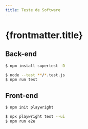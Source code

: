 ```yaml
---
title: Teste de Software
---
```



# {frontmatter.title}

<CodeTree src="/codes/expressjs/invest-app-test" githubUrl={true} devContainerUrl={true} />

## Back-end

```bash
$ npm install supertest -D
```

<CodePreview src="/codes/expressjs/invest-app-test/src/routes.test.js" />

```bash
$ node --test **/*.test.js
$ npm run test
```

## Front-end

```bash
$ npm init playwright
```

<CodePreview src="/codes/expressjs/invest-app-test/tests/invest-app.spec.js" />

```bash
$ npx playwright test --ui
$ npm run e2e
```
